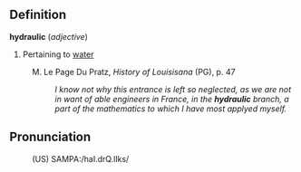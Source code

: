 ==Definition==

<b>hydraulic</b> (<i>adjective</i>)
# Pertaining to [[water]]
: M. Le Page Du Pratz, <i>History of Louisisana</i> (PG), p. 47
:: <i>I know not why this entrance is left so neglected, as we are not in want of able engineers in France, in the <b>hydraulic</b> branch, a part of the mathematics to which I have most applyed myself.</i>

==Pronunciation==
:(US) SAMPA:/haI.drQ.lIks/